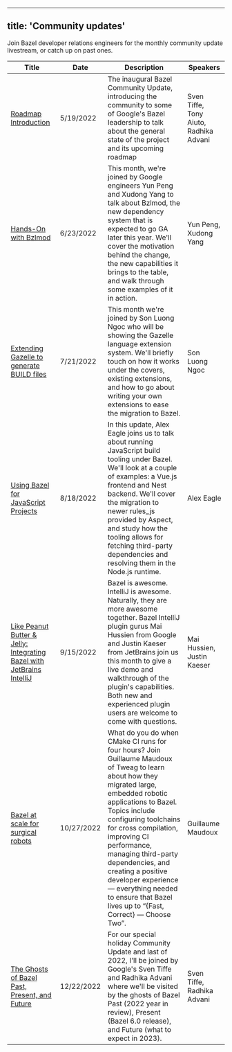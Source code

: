 
---
title: 'Community updates'
---



Join Bazel developer relations engineers for the monthly community update
livestream, or catch up on past ones.

Title                                       | Date        | Description | Speakers
--------                                    | --------    | --------    | --------
[Roadmap Introduction](https://www.youtube.com/watch?v=gYrZDl7K9JM)                        | 5/19/2022   | The inaugural Bazel Community Update, introducing the community to some of Google's Bazel leadership to talk about the general state of the project and its upcoming roadmap | Sven Tiffe, Tony Aiuto, Radhika Advani
[Hands-On with Bzlmod](https://www.youtube.com/watch?v=MuW5XNcFukE)                        | 6/23/2022   | This month, we're joined by Google engineers Yun Peng and Xudong Yang to talk about Bzlmod, the new dependency system that is expected to go GA later this year. We'll cover the motivation behind the change, the new capabilities it brings to the table, and walk through some examples of it in action. | Yun Peng, Xudong Yang
[Extending Gazelle to generate BUILD files](https://www.youtube.com/watch?v=E1-U7EAfhXw)   | 7/21/2022   | This month we're joined by Son Luong Ngoc who will be showing the Gazelle language extension system. We'll briefly touch on how it works under the covers, existing extensions, and how to go about writing your own extensions to ease the migration to Bazel. | Son Luong Ngoc
[Using Bazel for JavaScript Projects](https://www.youtube.com/watch?v=RIfYqX0JJYk) | 8/18/2022 | In this update, Alex Eagle joins us to talk about running JavaScript build tooling under Bazel. We'll look at a couple of examples: a Vue.js frontend and Nest backend. We'll cover the migration to newer rules_js provided by Aspect, and study how the tooling allows for fetching third-party dependencies and resolving them in the Node.js runtime. | Alex Eagle
[Like Peanut Butter & Jelly: Integrating Bazel with JetBrains IntelliJ](https://www.youtube.com/watch?v=wMrua-W-LC4) | 9/15/2022 | Bazel is awesome. IntelliJ is awesome. Naturally, they are more awesome together. Bazel IntelliJ plugin gurus Mai Hussien from Google and Justin Kaeser from JetBrains join us this month to give a live demo and walkthrough of the plugin's capabilities. Both new and experienced plugin users are welcome to come with questions. | Mai Hussien, Justin Kaeser
[Bazel at scale for surgical robots](https://www.youtube.com/watch?v=kCs1xa45yjM) | 10/27/2022 | What do you do when CMake CI runs for four hours? Join Guillaume Maudoux of Tweag to learn about how they migrated large, embedded robotic applications to Bazel. Topics include configuring toolchains for cross compilation, improving CI performance, managing third-party dependencies, and creating a positive developer experience — everything needed to ensure that Bazel lives up to “{Fast, Correct} — Choose Two”. | Guillaume Maudoux
[The Ghosts of Bazel Past, Present, and Future](https://www.youtube.com/watch?v=uRjSghJQlsw) | 12/22/2022 | For our special holiday Community Update and last of 2022, I'll be joined by Google's Sven Tiffe and Radhika Advani where we'll be visited by the ghosts of Bazel Past (2022 year in review), Present (Bazel 6.0 release), and Future (what to expect in 2023). | Sven Tiffe, Radhika Advani
